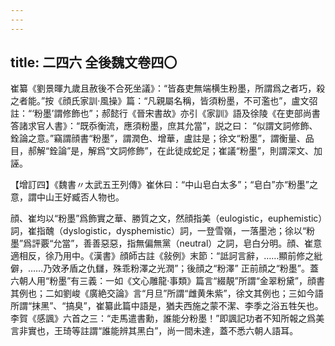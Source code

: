```yaml
---
---
---
```

title: 二四六 全後魏文卷四〇
---




崔纂《劉景暉九歲且赦後不合死坐議》：“皆姦吏無端横生粉墨，所謂爲之者巧，殺之者能。”按《顔氏家訓·風操》篇：“凡親屬名稱，皆須粉墨，不可濫也”，盧文弨註：“‘粉墨’謂修飾也”；郝懿行《晉宋書故》亦引《家訓》語及徐陵《在吏部尚書答諸求官人書》：“既忝衡流，應須粉墨，庶其允當”，説之曰： “似謂文詞修飾、銓論之意。”竊謂顔書“粉墨”，謂潤色、增華，盧註是；徐文“粉墨”，謂衡量、品目，郝解“銓論”是，解爲“文詞修飾”，在此徒成蛇足；崔議“粉墨”，則謂深文、加誣。

【增訂四】《魏書〃太武五王列傳》崔休曰：“中山皂白太多”；“皂白”亦“粉墨”之意，謂中山王好臧否人物也。

顔、崔均以“粉墨”爲飾實之華、勝質之文，然顔指美（eulogistic，euphemistic）詞，崔指醜（dyslogistic，dysphemistic）詞，一登雪嶺，一落墨池；徐以“粉墨”爲評覈“允當”，善善惡惡，指無偏無黨（neutral）之詞，皂白分明。顔、崔意適相反，徐乃用中。《漢書》顔師古註《敍例》末節：“詆訶言辭，……顯前修之紕僻，……乃效矛盾之仇讎，殊乖粉澤之光潤”；後顔之“粉澤” 正前顔之“粉墨”。蓋六朝人用“粉墨”有三義：一如《文心雕龍·事類》篇言“綴靚”所謂“金翠粉黛”，顔書其例也；二如劉峻《廣絶交論》言“月旦”所謂“雌黄朱紫”，徐文其例也；三如今語所謂“抹黑”、“搞臭”，崔纂此篇中語是，猶夫西施之蒙不潔、李季之浴五牲矢也。李賀《感諷》六首之三：“走馬遣書勳，誰能分粉墨！”即諷記功者不知所報之爲美言非實也，王琦等註謂“誰能辨其黑白”，尚一間未達，蓋不悉六朝人語耳。
